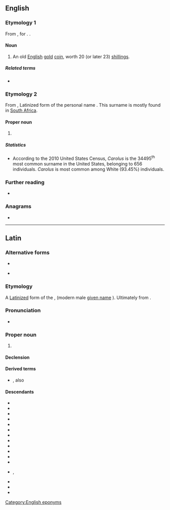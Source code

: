 ==English==

===Etymology 1===
From {{m|la|Carolus}}, {{uder|en|la|-}} for {{m|en|Charles}}. {{doublet|en|Charles}}.

====Noun====
{{en-noun|es|Caroli}}

# {{lb|en|historical}} An old [[English]] [[gold]] [[coin]], worth 20 (or later 23) [[shilling]]s.

=====Related terms=====
* {{l|en|Carolus dollar}}

===Etymology 2===
From {{der|en|la|Carolus}}, Latinized form of the personal name {{m|en|Charles}}. This surname is mostly found in [[South Africa]].

====Proper noun====
{{en-proper noun|es}}

# {{surname|en|from=Latin}}

=====Statistics=====
* According to the 2010 United States Census, ''Carolus'' is the 34495<sup>th</sup> most common surname in the United States, belonging to 656 individuals. ''Carolus'' is most common among White (93.45%) individuals.

===Further reading===
* {{R:en:DAFN}}

===Anagrams===
* {{anagrams|en|a=aclorsu|Lacours|oculars|oscular}}

[[Category:English eponyms]]

----

==Latin==

===Alternative forms===
* {{alt|la|Carlus||rather rare}}
* {{l|la|Karolus}} {{q|[[denarius]] coin inscription: KAROLVS IMP AVG (Karolus {{l|la|imperātor|Imperātor}} [[Augustus]])}}

===Etymology===
A [[Latinize]]d form of the {{bor|la|goh|karal}}, {{m|goh|karl}} (modern male [[given name]] {{m|de|Karl}}). Ultimately from {{der|la|gem-pro|*karilaz}}.

===Pronunciation===
* {{la-IPA|eccl=yes}}

===Proper noun===
{{la-proper noun|Carolus<2.both>}}

# {{given name|la|male|from=Germanic languages}}

====Declension====
{{la-ndecl|Carolus<2.both>}}

====Derived terms====
* {{l|la|Carolus Magnus}}, also {{l|la|Karolus Magnus}} {{q|literally “[[Charles the Great]]” (English), “[[Karl der Große]]” (German), i.e., [[Charlemagne]]}}

====Descendants====
{{top2}}
* {{desc|ast|Carlos}}
* {{desc|ca|Carles}}
* {{desc|co|Carulu}}
* {{desc|cs|Karel}}
* {{desc|en|Charles}}
* {{desc|fr|Charles}}
* {{desc|fur|Carli}}
* {{desc|gl|Carlos}}
* {{desc|it|Carlo}}
* {{desc|oc|Carles}}
* {{desc|pt|Carlos}}
* {{desc|ro|Carol}}
* {{desc|scn|Carlu}}, {{l|scn|Carru}}
* {{desc|es|Carlos}}
* {{desc|vec|Carlo}}
* {{desc|wa|Tchåle}}
{{bottom}}